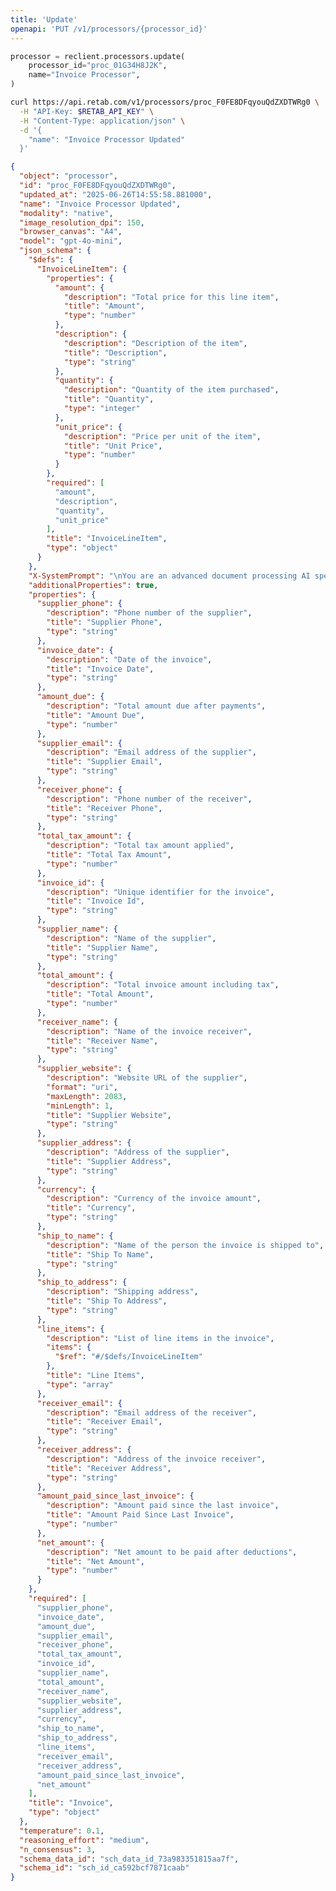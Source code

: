 ```yaml
---
title: 'Update'
openapi: 'PUT /v1/processors/{processor_id}'
---
```


<RequestExample>

```python python
processor = reclient.processors.update(
    processor_id="proc_01G34H8J2K",
    name="Invoice Processor",
)
```

```bash curl
curl https://api.retab.com/v1/processors/proc_F0FE8DFqyouQdZXDTWRg0 \
  -H "API-Key: $RETAB_API_KEY" \
  -H "Content-Type: application/json" \
  -d '{
    "name": "Invoice Processor Updated"
  }'
```

</RequestExample>

<ResponseExample>

```json
{
  "object": "processor",
  "id": "proc_F0FE8DFqyouQdZXDTWRg0",
  "updated_at": "2025-06-26T14:55:58.881000",
  "name": "Invoice Processor Updated",
  "modality": "native",
  "image_resolution_dpi": 150,
  "browser_canvas": "A4",
  "model": "gpt-4o-mini",
  "json_schema": {
    "$defs": {
      "InvoiceLineItem": {
        "properties": {
          "amount": {
            "description": "Total price for this line item",
            "title": "Amount",
            "type": "number"
          },
          "description": {
            "description": "Description of the item",
            "title": "Description",
            "type": "string"
          },
          "quantity": {
            "description": "Quantity of the item purchased",
            "title": "Quantity",
            "type": "integer"
          },
          "unit_price": {
            "description": "Price per unit of the item",
            "title": "Unit Price",
            "type": "number"
          }
        },
        "required": [
          "amount",
          "description",
          "quantity",
          "unit_price"
        ],
        "title": "InvoiceLineItem",
        "type": "object"
      }
    },
    "X-SystemPrompt": "\nYou are an advanced document processing AI specializing in extracting structured data from invoices. Your task is to analyze invoices and provide structured JSON output that conforms to the predefined `Invoice` Pydantic model. Ensure accuracy in capturing all relevant details from the invoice image or document.\n\n**Requirements:**\n1. Extract and accurately populate the following invoice fields:\n   - Supplier information (name, phone, email, address, website)\n   - Receiver details (name, phone, email, address)\n   - Invoice details (date, ID, currency)\n   - Financial information (total amount, tax amount, net amount, amount due, amount paid since last invoice)\n   - Shipping details (ship-to name, address)\n   - Line items, each containing:\n     - Description\n     - Quantity\n     - Unit price\n     - Amount\n\n2. Handle different invoice formats and ensure robustness in field extraction, considering varying layouts and text alignments.\n\n3. Output must be formatted according to the `Invoice` model:\n\n```python\n{\n    \"supplier_phone\": \"123-456-7890\",\n    \"invoice_date\": \"2024-01-22\",\n    \"amount_due\": 68.01,\n    \"supplier_email\": \"sales@amnoshsuppliers.com\",\n    \"receiver_phone\": \"321-321-1234\",\n    \"total_tax_amount\": 225.87,\n    \"invoice_id\": \"1437\",\n    \"supplier_name\": \"AMNOSH SUPPLIERS\",\n    \"total_amount\": 12113.67,\n    \"receiver_name\": \"Johnson Carrie\",\n    \"supplier_website\": \"http://www.amnoshsuppliers.com\",\n    \"supplier_address\": \"9291 Proin Road, Lake Charles, ME-11292\",\n    \"currency\": \"USD\",\n    \"ship_to_name\": \"Johnny Patel\",\n    \"ship_to_address\": \"45 Lightning Road, Arizona, AZ 88776\",\n    \"line_items\": [\n        {\"description\": \"Drag Series Transmission Build - A WD DSM\", \"quantity\": 3, \"unit_price\": 1129.03, \"amount\": 3387.09},\n        {\"description\": \"Drive Shaft Automatic Right\", \"quantity\": 2, \"unit_price\": 243.01, \"amount\": 486.02},\n        {\"description\": \"MIZOL 20W40 Engine Oil\", \"quantity\": 4, \"unit_price\": 342.00, \"amount\": 1368.00},\n        {\"description\": \"Spirax W2 ATF\", \"quantity\": 3, \"unit_price\": 54.50, \"amount\": 163.50},\n        {\"description\": \"Hydraulic Press-25 Tons\", \"quantity\": 1, \"unit_price\": 6391.85, \"amount\": 6391.85},\n        {\"description\": \"Optional: Slotter Machine\", \"quantity\": 2, \"unit_price\": 45.67, \"amount\": 91.34}\n    ],\n    \"receiver_email\": \"proprietor@abcxyz.com\",\n    \"receiver_address\": \"45 Lightning Road, Arizona, AZ 88776\",\n    \"amount_paid_since_last_invoice\": 12045.66,\n    \"net_amount\": 68.01\n}\n```\n\n4. Ensure the output strictly adheres to the data types and field definitions specified in the model.\n\n5. Provide accurate and consistent values, minimizing extraction errors by leveraging OCR and text recognition best practices.\n",
    "additionalProperties": true,
    "properties": {
      "supplier_phone": {
        "description": "Phone number of the supplier",
        "title": "Supplier Phone",
        "type": "string"
      },
      "invoice_date": {
        "description": "Date of the invoice",
        "title": "Invoice Date",
        "type": "string"
      },
      "amount_due": {
        "description": "Total amount due after payments",
        "title": "Amount Due",
        "type": "number"
      },
      "supplier_email": {
        "description": "Email address of the supplier",
        "title": "Supplier Email",
        "type": "string"
      },
      "receiver_phone": {
        "description": "Phone number of the receiver",
        "title": "Receiver Phone",
        "type": "string"
      },
      "total_tax_amount": {
        "description": "Total tax amount applied",
        "title": "Total Tax Amount",
        "type": "number"
      },
      "invoice_id": {
        "description": "Unique identifier for the invoice",
        "title": "Invoice Id",
        "type": "string"
      },
      "supplier_name": {
        "description": "Name of the supplier",
        "title": "Supplier Name",
        "type": "string"
      },
      "total_amount": {
        "description": "Total invoice amount including tax",
        "title": "Total Amount",
        "type": "number"
      },
      "receiver_name": {
        "description": "Name of the invoice receiver",
        "title": "Receiver Name",
        "type": "string"
      },
      "supplier_website": {
        "description": "Website URL of the supplier",
        "format": "uri",
        "maxLength": 2083,
        "minLength": 1,
        "title": "Supplier Website",
        "type": "string"
      },
      "supplier_address": {
        "description": "Address of the supplier",
        "title": "Supplier Address",
        "type": "string"
      },
      "currency": {
        "description": "Currency of the invoice amount",
        "title": "Currency",
        "type": "string"
      },
      "ship_to_name": {
        "description": "Name of the person the invoice is shipped to",
        "title": "Ship To Name",
        "type": "string"
      },
      "ship_to_address": {
        "description": "Shipping address",
        "title": "Ship To Address",
        "type": "string"
      },
      "line_items": {
        "description": "List of line items in the invoice",
        "items": {
          "$ref": "#/$defs/InvoiceLineItem"
        },
        "title": "Line Items",
        "type": "array"
      },
      "receiver_email": {
        "description": "Email address of the receiver",
        "title": "Receiver Email",
        "type": "string"
      },
      "receiver_address": {
        "description": "Address of the invoice receiver",
        "title": "Receiver Address",
        "type": "string"
      },
      "amount_paid_since_last_invoice": {
        "description": "Amount paid since the last invoice",
        "title": "Amount Paid Since Last Invoice",
        "type": "number"
      },
      "net_amount": {
        "description": "Net amount to be paid after deductions",
        "title": "Net Amount",
        "type": "number"
      }
    },
    "required": [
      "supplier_phone",
      "invoice_date",
      "amount_due",
      "supplier_email",
      "receiver_phone",
      "total_tax_amount",
      "invoice_id",
      "supplier_name",
      "total_amount",
      "receiver_name",
      "supplier_website",
      "supplier_address",
      "currency",
      "ship_to_name",
      "ship_to_address",
      "line_items",
      "receiver_email",
      "receiver_address",
      "amount_paid_since_last_invoice",
      "net_amount"
    ],
    "title": "Invoice",
    "type": "object"
  },
  "temperature": 0.1,
  "reasoning_effort": "medium",
  "n_consensus": 3,
  "schema_data_id": "sch_data_id_73a983351815aa7f",
  "schema_id": "sch_id_ca592bcf7871caab"
}
```

</ResponseExample>